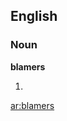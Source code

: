 ==English==

===Noun===
'''blamers'''

# {{plural of|[[blamer]]}}

{{anagrams:en/abelmrs}}
[[ar:blamers]]